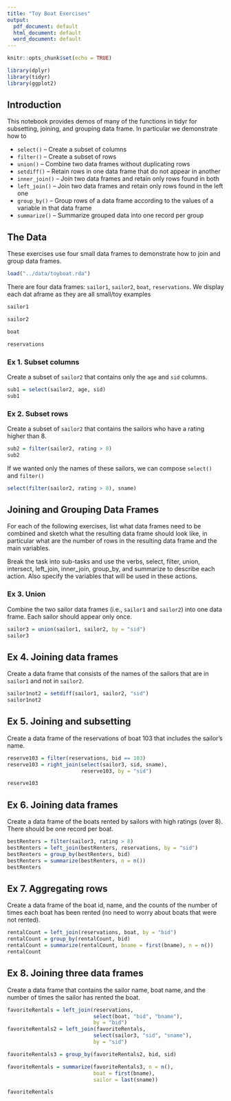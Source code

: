 ```yaml
---
title: "Toy Boat Exercises"
output:
  pdf_document: default
  html_document: default
  word_document: default
---
```


```r
knitr::opts_chunk$set(echo = TRUE)
```

```r

library(dplyr)
library(tidyr)
library(ggplot2)
```

## Introduction

This notebook provides demos of many of the functions in tidyr for subsetting, joining, and grouping data frame. In particular we demonstrate how to

+ `select()` -- Create a subset of columns 
+ `filter()` -- Create a subset of rows  
+ `union()` -- Combine two data frames without duplicating rows
+ `setdiff()` -- Retain rows in one data frame that do not appear in another
+ `inner_join()` -- Join two data frames and retain only rows found in both
+ `left_join()` -- Join two data frames and retain only rows found in the left one
+ `group_by()` -- Group rows of a data frame according to the values of a variable in that data frame
+ `summarize()` -- Summarize grouped data into one record per group 


## The Data

These exercises use four small data frames to demonstrate how 
to join and group data frames.

```r
load("../data/toyboat.rda")
```

There are four data frames: `sailor1`, `sailor2`, `boat`, `reservations`. We display each dat aframe as they are all small/toy examples
```r
sailor1
```

```r
sailor2
```

```r
boat
```

```r
reservations
```


### Ex 1. Subset columns

Create a subset of `sailor2` that contains only the `age` and `sid` columns.
```r
sub1 = select(sailor2, age, sid)
sub1
```


### Ex 2. Subset rows

Create a subset of `sailor2` that contains the sailors who
have a rating higher than 8.
```r
sub2 = filter(sailor2, rating > 8)
sub2
```

If we wanted only the names of these sailors, we can compose `select()` and `filter()` 
```r
select(filter(sailor2, rating > 8), sname)
```


## Joining and Grouping Data Frames

For each of the following exercises, list what data frames need to be combined and sketch what the resulting data frame should look like,
in particular what are the number of rows in the resulting data 
frame and the main variables.

Break the task into sub-tasks and use the verbs, select, filter, union, intersect, left_join, inner_join, group_by, and summarize to describe each action. Also specify the variables that will be used in these actions.



### Ex 3. Union
Combine the two sailor data frames (i.e., `sailor1` and `sailor2`) 
into one data frame. Each sailor should appear only once.
```r
sailor3 = union(sailor1, sailor2, by = "sid")
sailor3
```

## Ex 4. Joining data frames 
Create a data frame that consists of the names of the sailors that are in `sailor1` and not in `sailor2`.
```r
sailor1not2 = setdiff(sailor1, sailor2, "sid")
sailor1not2
```


## Ex 5. Joining and subsetting
Create a data frame of the reservations of boat 103 that includes the sailor's name.
```r
reserve103 = filter(reservations, bid == 103)
reserve103 = right_join(select(sailor3, sid, sname), 
                        reserve103, by = "sid")

reserve103
```



## Ex 6. Joining data frames 
Create a data frame of the boats rented by sailors with high ratings (over 8). There should be one record per boat.
```r
bestRenters = filter(sailor3, rating > 8)
bestRenters = left_join(bestRenters, reservations, by = "sid")
bestRenters = group_by(bestRenters, bid)
bestRenters = summarize(bestRenters, n = n())
bestRenters
```

## Ex 7. Aggregating rows
Create a data frame of the boat id, name, and the counts of the number of times each boat has been rented (no need to worry about boats that were not rented).
```r
rentalCount = left_join(reservations, boat, by = "bid")
rentalCount = group_by(rentalCount, bid)
rentalCount = summarize(rentalCount, bname = first(bname), n = n())
rentalCount
```


## Ex 8. Joining three data frames
Create a data frame that contains the sailor name, boat name, and the number of times the sailor has rented the boat.
```r
favoriteRentals = left_join(reservations, 
                            select(boat, "bid", "bname"), 
                            by = "bid")
favoriteRentals2 = left_join(favoriteRentals, 
                            select(sailor3, "sid", "sname"), 
                            by = "sid")

favoriteRentals3 = group_by(favoriteRentals2, bid, sid)

favoriteRentals = summarize(favoriteRentals3, n = n(), 
                            boat = first(bname),
                            sailor = last(sname))

favoriteRentals
```
